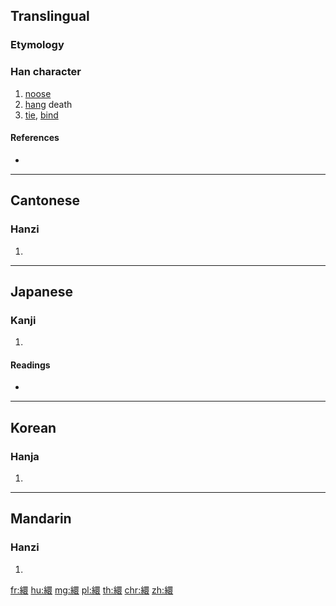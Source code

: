 {{character info/new}}
{{also|缳}}
==Translingual==

===Etymology===
{{Han compound|糸|睘|c1=s|c2=p|t1=rope|ls=psc}}

===Han character===
{{Han char|rn=120|rad=糸|as=13|sn=19|four=26932|canj=VFWLV}}

# [[noose]]
# [[hang]] death<!-- this doesn't seem grammatical -->
# [[tie]], [[bind]]

====References====
* {{Han ref|kx=0940.200|dkj=27952|dj=1380.060|hdz=53460.010|uh=7E6F|ud=32367|bh=F2B4|bd=62132}}

----

==Cantonese==

===Hanzi===
{{yue-hanzi|jyut=[[waan4]], [[waan6]]|y=waan4, waan6|sim=缳}}

# {{defn|lang=yue|sort=糸13}}

----

==Japanese==

===Kanji===
{{ja-kanji|grade=|rs=糸13}}

# {{defn|lang=ja|sort=糸13}}

====Readings====
* {{ja-readings|on=[[けん]] (ken), [[げん]] (gen), [[かん]] (kan)|kun=[[からむ]] (karamu)}}

----

==Korean==

===Hanja===
{{ko-hanja|hangeul=현|eumhun=|rv=hyeon|mr=hyŏn|y=hyen}}

# {{defn|lang=ko|sort=糸13}}

----

==Mandarin==

===Hanzi===
{{cmn-hanzi|sim=缳|pin=[[huán]] ([[huan2]])|wg=huan<sup>2</sup>}}

# {{defn|lang=cmn|sort=糸13}}

[[fr:繯]]
[[hu:繯]]
[[mg:繯]]
[[pl:繯]]
[[th:繯]]
[[chr:繯]]
[[zh:繯]]